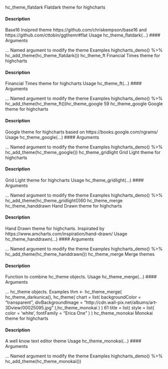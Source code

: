 
hc_theme_flatdark
Flatdark theme for highcharts

#### Description 

Base16 Insipred theme https://github.com/chriskempson/base16 and https://github.com/cttobin/ggthemr#flat
Usage
hc_theme_flatdark(...)
 #### Arguments 

...
Named argument to modify the theme
Examples
highcharts_demo() %>%
hc_add_theme(hc_theme_flatdark())
hc_theme_ft
Financial Times theme for highcharts

#### Description 

Financial Times theme for highcharts
Usage
hc_theme_ft(...)
 #### Arguments 

...
Named argument to modify the theme
Examples
highcharts_demo() %>%
hc_add_theme(hc_theme_ft())hc_theme_google
59
hc_theme_google
Google theme for highcharts

#### Description 

Google theme for highcharts based on https://books.google.com/ngrams/
Usage
hc_theme_google(...)
 #### Arguments 

...
Named argument to modify the theme
Examples
highcharts_demo() %>%
hc_add_theme(hc_theme_google())
hc_theme_gridlight
Grid Light theme for highcharts

#### Description 

Grid Light theme for highcharts
Usage
hc_theme_gridlight(...)
 #### Arguments 

...
Named argument to modify the theme
Examples
highcharts_demo() %>%
hc_add_theme(hc_theme_gridlight())60
hc_theme_merge
hc_theme_handdrawn
Hand Drawn theme for highcharts

#### Description 

Hand Drawn theme for highcharts. Inspirated by https://www.amcharts.com/inspiration/hand-drawn/
Usage
hc_theme_handdrawn(...)
 #### Arguments 

...
Named argument to modify the theme
Examples
highcharts_demo() %>%
hc_add_theme(hc_theme_handdrawn())
hc_theme_merge
Merge themes

#### Description 

Function to combine hc_theme objects.
Usage
hc_theme_merge(...)
 #### Arguments 

...
hc_theme objects.
Examples
thm <- hc_theme_merge(
hc_theme_darkunica(),
hc_theme(
chart = list(
backgroundColor = "transparent",
divBackgroundImage = "http://cdn.wall-pix.net/albums/art-3Dview/00025095.jpg"
),hc_theme_monokai
)
)
61
title = list(
style = list(
color = 'white',
fontFamily = "Erica One"
)
)
hc_theme_monokai
Monokai theme for highcharts

#### Description 

A well know text editor theme
Usage
hc_theme_monokai(...)
 #### Arguments 

...
Named argument to modify the theme
Examples
highcharts_demo() %>%
hc_add_theme(hc_theme_monokai())
